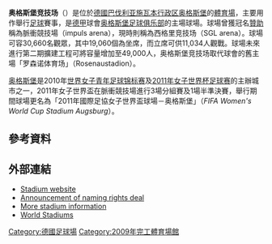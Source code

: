 {{noteTA|G1=足球|G2=德甲}}
{{Infobox Stadium 
|stadium_name = 西格里竞技场<br />''SGL arena''
|nickname = 
|image = [[File:Impuls_arena_06-2009.JPG|250px]]
|fullname = 
|location = [[德國|德國]][[奥格斯堡|奥格斯堡]]
|built = 
|opened = 2009年7月26日 
|owner = [[奥格斯堡足球俱乐部|奥格斯堡足球俱乐部]]
|operator = 
|surface = 天然草 
|construction_cost = 4,500萬[[歐元|歐元]] 
|architect = Bernhard & Kögl
|former_names =  Augsburg Arena (2006–2009)<br>Impuls Arena (2009–2011)<br>SGL Arena (2011–2015)
|tenants = [[奥格斯堡足球俱乐部|奥格斯堡足球俱乐部]]
|capacity = 30,660<ref>{{cite web|url=http://www.worldstadiums.com/europe/countries/germany.shtml|title=World Stadiums - Stadiums in Germany|website=Worldstadiums.com|access-date=14 January 2018|archive-date=1 September 2020|archive-url=https://web.archive.org/web/20200901080143/http://www.worldstadiums.com/europe/countries/germany.shtml|url-status=dead}}</ref> (聯賽賽事)<br>28,367 (國際賽)
|dimensions = 
|events = 2010年[[世界女子青年足球锦标赛|世界女子青年足球锦标赛]]<br />2010年[[德國超級盃|德國超級盃]]<br />[[2011年女子世界杯足球赛|2011年女子世界杯足球赛]]
}}
'''奥格斯堡竞技场'''（{{lang-de|'''Augsburg Arena'''}}）是位於[[德國|德國]][[巴伐利亚|巴伐利亚]][[施瓦本行政区|施瓦本行政区]][[奥格斯堡|奥格斯堡]]的[[體育場|體育場]]，主要用作舉行[[足球|足球]]賽事，是[[德甲|德甲]]球會[[奥格斯堡足球俱乐部|奥格斯堡足球俱乐部]]的主場球場。球場曾獲冠名[[贊助|贊助]]稱為脈衝競技場（impuls arena），現時則稱為西格里竞技场（SGL arena）。球場可容30,660名觀眾，其中19,060個為坐席，而立席可供11,034人觀戰。球場未來進行第二期擴建工程可將容量增加至49,000人，奥格斯堡竞技场取代球會的舊主場「罗森诺体育场」（Rosenaustadion）。

[[奥格斯堡|奥格斯堡]]是2010年[[世界女子青年足球锦标赛|世界女子青年足球锦标赛]]及[[2011年女子世界杯足球赛|2011年女子世界杯足球赛]]的主辦城市之一，2011年女子世界盃在脈衝競技場進行3場分組賽及1場半準決賽，舉行期間球場更名為「2011年國際足協女子世界盃球場－奥格斯堡」（''FIFA Women's World Cup Stadium Augsburg''）。

==參考資料==
{{Reflist}}


== 外部連結 ==
{{commonscat|Impuls Arena}}
* [http://www.impuls-arena.de/ Stadium website] {{Wayback|url=http://www.impuls-arena.de/ |date=20220209223533 }}
* [https://web.archive.org/web/20081007221801/http://www.eufootball.biz/Sponsorship/170707-impuls-AG-naming-rights-Augsburg-stadium.html Announcement of naming rights deal]
* [http://www.augsburger-allgemeine.de/Home/Nachrichten/Sport/FC-Augsburg/Artikel,Neues-Stadion-hei%DFt-Impuls-Arena---Erstes-Spiel-gegen-Bayern_arid,994809_regid,2_puid,2_pageid,4475.html More stadium information]{{dead link|date=2018年2月 |bot=InternetArchiveBot |fix-attempted=yes }}
* [https://web.archive.org/web/20090323234824/http://www.worldstadiums.com/stadium_menu/past_future/pictures/future_stadiums/augsburg_impuls.shtml World Stadiums]

{{coord|48|19|21|N|10|52|56|E|display=title|region:DE_type:landmark_source:dewiki}}
{{2011年女子世界盃足球賽競賽球場}}
{{DEFAULTSORT:Impuls Arena}}
[[Category:德國足球場|Category:德國足球場]]
[[Category:2009年完工體育場館|Category:2009年完工體育場館]]